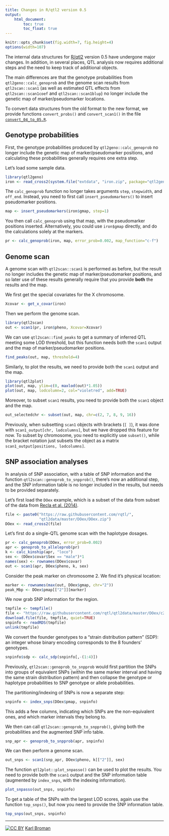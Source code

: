 ```yaml
---
title: Changes in R/qtl2 version 0.5
output:
    html_document:
        toc: true
        toc_float: true
---
```


<meta name="description" content="Changes to the data structures in R/qtl2 version 0.5">
<meta name="author" content="Karl Broman">

```r
knitr::opts_chunk$set(fig.width=7, fig.height=4)
options(width=107)
```

The internal data structures for [R/qtl2](http://kbroman.org/qtl2)
version 0.5 have undergone major changes. In addition, in several
places, QTL analysis now requires additional steps and the need to
keep track of additional objects.

The main differences are that the genotype probabilities from
`qtl2geno::calc_genoprob` and the genome scan results from
`qtl2scan::scan1` (as well as estimated QTL effects from
`qtl2scan::scan1coef` and `qtl2scan::scan1blup`) no longer include the
genetic map of marker/pseudomarker locations.

To convert data structures from the old format to the new format, we
provide functions `convert_probs()` and `convert_scan1()` in the file
[`convert_04_to_05.R`](../convert_04_to_05.R).


## Genotype probabilities

First, the genotype probabilities produced by
`qtl2geno::calc_genoprob` no longer include the genetic map of
marker/pseudomarker positions, and calculating these probabilities
generally requires one extra step.

Let's load some sample data.

```r
library(qtl2geno)
iron <- read_cross2(system.file("extdata", "iron.zip", package="qtl2geno"))
```

The `calc_genoprob` function no longer takes arguments `step`,
`stepwidth`, and `off_end`. Instead, you need to first call
`insert_pseudomarkers()` to insert pseudomarker positions.

```r
map <- insert_pseudomarkers(iron$gmap, step=1)
```

You then call `calc_genoprob` using that map, with the pseudomarker
positions inserted. Alternatively, you could use `iron$gmap` directly,
and do the calculations solely at the markers.

```r
pr <- calc_genoprob(iron, map, error_prob=0.002, map_function="c-f")
```

## Genome scan

A genome scan with `qtl2scan::scan1` is performed as before, but the
result no longer includes the genetic map of marker/pseudomarker
positions, and so later use of these results generally require that
you provide **both** the results and the map.

We first get the special covariates for the X chromosome.

```r
Xcovar <- get_x_covar(iron)
```

Then we perform the genome scan.

```r
library(qtl2scan)
out <- scan1(pr, iron$pheno, Xcovar=Xcovar)
```

We can use `qtl2scan::find_peaks` to get a summary of inferred QTL
meeting some LOD threshold, but this function needs both the `scan1`
output and the map of marker/pseudomarker positions.

```r
find_peaks(out, map, threshold=4)
```

Similarly, to plot the results, we need to provide both the `scan1`
output and the map.

```r
library(qtl2plot)
plot(out, map, ylim=c(0, maxlod(out)*1.05))
plot(out, map, lodcolumn=2, col="violetred", add=TRUE)
```

Moreover, to subset `scan1` results, you need to provide both the
`scan1` object and the map.

```r
out_selectedchr <- subset(out, map, chr=c(2, 7, 8, 9, 16))
```

Previously, when subsetting `scan1` objects with brackets (`[ ]`), it
was done with `scan1_output[chr, lodcolumns]`, but we have dropped this
feature for now. To subset by chromosome, you need to explicitly use
`subset()`, while the bracket notation just subsets the object as a
matrix `scan1_output[positions, lodcolumns]`.

## SNP association analyses

In analysis of SNP association, with a table of SNP information and
the function `qtl2scan::genoprob_to_snpprob()`, there's now an
additional step, and the SNP information table is no longer included
in the results, but needs to be provided separately.

Let's first load the `DOex` example, which is a subset of the data
from subset of the data from
[Recla et al. (2014)](http://www.ncbi.nlm.nih.gov/pubmed/24700285).

```r
file <- paste0("https://raw.githubusercontent.com/rqtl/",
               "qtl2data/master/DOex/DOex.zip")
DOex <- read_cross2(file)
```

Let's first do a single-QTL genome scan with the haplotype dosages.

```r
pr <- calc_genoprob(DOex, error_prob=0.002)
apr <- genoprob_to_alleleprob(pr)
k <- calc_kinship(apr, "loco")
sex <- (DOex$covar$Sex == "male")*1
names(sex) <- rownames(DOex$covar)
out <- scan1(apr, DOex$pheno, k, sex)
```

Consider the peak marker on chromosome 2. We find it's physical
location:

```r
marker <- rownames(max(out, DOex$gmap, chr="2"))
peak_Mbp <- DOex$pmap[["2"]][marker]
```

We now grab SNP information for the region.

```r
tmpfile <- tempfile()
file <- "https://raw.githubusercontent.com/rqtl/qtl2data/master/DOex/c2_snpinfo.rds"
download.file(file, tmpfile, quiet=TRUE)
snpinfo <- readRDS(tmpfile)
unlink(tmpfile)
```

We convert the founder genotypes to a "strain distribution
pattern" (SDP): an integer whose binary encoding corresponds to the 8
founders' genotypes.

```r
snpinfo$sdp <- calc_sdp(snpinfo[,-(1:4)])
```

Previously, `qtl2scan::genoprob_to_snpprob` would first partition the
SNPs into groups of equivalent SNPs (within the same marker interval
and having the same strain distribution pattern) and then collapse the
genotype or haplotype probabilities to SNP genotype or allele
probabilities.

The partitioning/indexing of SNPs is now a separate step:

```r
snpinfo <- index_snps(DOex$pmap, snpinfo)
```

This adds a few columns, indicating which SNPs are the non-equivalent
ones, and which marker intervals they belong to.

We then can call `qtl2scan::genoprob_to_snpprob()`, giving both the
probabilities and the augmented SNP info table.

```r
snp_apr <- genoprob_to_snpprob(apr, snpinfo)
```

We can then perform a genome scan.

```r
out_snps <- scan1(snp_apr, DOex$pheno, k[["2"]], sex)
```

The function `qtl2plot::plot_snpasso()` can be used to plot the
results. You need to provide both the `scan1` output and the
SNP information table (augmented by `index_snps`, with the indexing
information).

```r
plot_snpasso(out_snps, snpinfo)
```

To get a table of the SNPs with the largest LOD scores, again use the
function `top_snps()`, but now you need to provide the SNP information
table.

```r
top_snps(out_snps, snpinfo)
```

---

[![CC BY](http://i.creativecommons.org/l/by/3.0/88x31.png)](http://creativecommons.org/licenses/by/3.0/)
[Karl Broman](http://kbroman.org)
